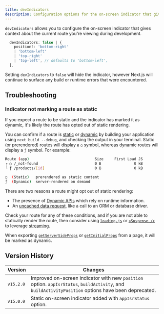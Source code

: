 ```yaml
---
title: devIndicators
description: Configuration options for the on-screen indicator that gives context about the current route you're viewing during development.
---
```


`devIndicators` allows you to configure the on-screen indicator that gives context about the current route you're viewing during development.

```ts filename="Types"
  devIndicators: false | {
    position?: 'bottom-right'
    | 'bottom-left'
    | 'top-right'
    | 'top-left', // defaults to 'bottom-left',
  },
```

Setting `devIndicators` to `false` will hide the indicator, however Next.js will continue to surface any build or runtime errors that were encountered.

## Troubleshooting

### Indicator not marking a route as static

If you expect a route to be static and the indicator has marked it as dynamic, it's likely the route has opted out of static rendering.

You can confirm if a route is [static](/docs/app/getting-started/partial-prerendering#static-rendering) or [dynamic](/docs/app/getting-started/partial-prerendering#dynamic-rendering) by building your application using `next build --debug`, and checking the output in your terminal. Static (or prerendered) routes will display a `○` symbol, whereas dynamic routes will display a `ƒ` symbol. For example:

```bash filename="Build Output"
Route (app)                              Size     First Load JS
┌ ○ /_not-found                          0 B               0 kB
└ ƒ /products/[id]                       0 B               0 kB

○  (Static)   prerendered as static content
ƒ  (Dynamic)  server-rendered on demand
```

<AppOnly>

There are two reasons a route might opt out of static rendering:

- The presence of [Dynamic APIs](/docs/app/getting-started/partial-prerendering#dynamic-rendering) which rely on runtime information.
- An [uncached data request](/docs/app/getting-started/fetching-data), like a call to an ORM or database driver.

Check your route for any of these conditions, and if you are not able to statically render the route, then consider using [`loading.js`](/docs/app/api-reference/file-conventions/loading) or [`<Suspense />`](https://react.dev/reference/react/Suspense) to leverage [streaming](/docs/app/getting-started/linking-and-navigating#streaming).

</AppOnly>

<PagesOnly>

When exporting [`getServerSideProps`](/docs/pages/building-your-application/data-fetching/get-server-side-props) or [`getInitialProps`](/docs/pages/api-reference/functions/get-initial-props) from a page, it will be marked as dynamic.

</PagesOnly>

## Version History

| Version   | Changes                                                                                                                                             |
| --------- | --------------------------------------------------------------------------------------------------------------------------------------------------- |
| `v15.2.0` | Improved on-screen indicator with new `position` option. `appIsrStatus`, `buildActivity`, and `buildActivityPosition` options have been deprecated. |
| `v15.0.0` | Static on-screen indicator added with `appIsrStatus` option.                                                                                        |
